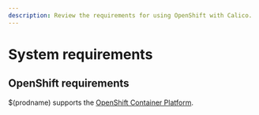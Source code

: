 ```yaml
---
description: Review the requirements for using OpenShift with Calico.
---
```




# System requirements

<ReqsSys orch='OpenShift' />

## OpenShift requirements

$(prodname) supports the [OpenShift Container Platform](https://docs.openshift.com/).

<ReqsKernel />
